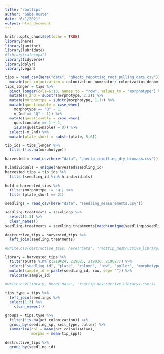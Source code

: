 ```yaml
---
title: "roottips"
author: "Gabe Runte"
date: "6/1/2021"
output: html_document
---
```


```r
knitr::opts_chunk$set(echo = TRUE)
library(here)
library(janitor)
library(lubridate)
#library(calecopal)
library(tidyverse)
library(dplyr)
library(vegan)
```

```r
tips = read_csv(here("data", "ghecto_repotting_root_pulling_data.csv")) %>% 
  mutate(pct_colonization = colonization_numerator/ colonization_denominator) 
tips_longer = tips %>% 
  pivot_longer(cols=6:13, names_to = "row", values_to = "morphotype") %>% 
  mutate(m_2nd = substr(morphotype, 2,2)) %>% 
  mutate(morphotype = substr(morphotype, 1,1)) %>%
  mutate(questionable = case_when(
    morphotype == "Q" ~ 1,
    m_2nd == "Q" ~ 1)) %>% 
  mutate(questionable = case_when(
    questionable == 1 ~ 1,
    is.na(questionable) ~ 0)) %>% 
  select(-m_2nd) %>% 
  mutate(plate_short = substr(plate, 5,6)) 

tip_ids = tips_longer %>% 
  filter(!is.na(morphotype))

```

```r
harvested = read_csv(here("data", "ghecto_repotting_dry_biomass.csv"))

h.individuals = unique(harvested$seedling_id)
harvested_tips = tip_ids %>% 
  filter(seedling_id %in% h.individuals)

hold = harvested_tips %>% 
  filter(morphotype != "Q") %>% 
  filter(plate_short == 23)
```

```r
seedlings = read_csv(here("data", "seedling_measurements.csv"))

seedling.treatments = seedlings %>% 
  select(1:3) %>% 
  clean_names() 
seedling.treatments = seedling.treatments[match(unique(seedlings$seedling_id), seedlings$seedling_id),]

destructive_tips = harvested_tips %>% 
  left_join(seedling.treatments)

#write.csv(destructive_tips, here("data", "roottip_destructive_library1.csv"))
```

```r
library = harvested_tips %>% 
  filter(plate %in% c(219024, 219025, 219026, 219027)) %>% 
  select("seedling_id", "plate", "column", "row", "puller", "morphotype") %>% 
  mutate(sample_id = paste(seedling_id, row, sep= "")) %>% 
  relocate(sample_id)

#write.csv(library, here("data", "roottip_destructive_library1.csv"))

```

```r
tips.type = tips %>% 
  left_join(seedlings %>% 
  select(1:3) %>% 
    clean_names()) 

groups = tips.type %>% 
  filter(!is.na(pct_colonization)) %>% 
  group_by(seedling_sp, soil_type, puller) %>% 
  summarise(col = mean(pct_colonization),
            morphs = mean(tip_spp))
```

```r
destructive_tips %>% 
  group_by(seedling_id) 


```




